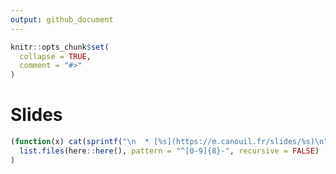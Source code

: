 ```yaml
---
output: github_document
---
```


<!-- README.md is generated from README.Rmd. Please edit that file -->

```r
knitr::opts_chunk$set(
  collapse = TRUE,
  comment = "#>"
)
```

# Slides

<!-- badges: start -->
<!-- badges: end -->

```r
(function(x) cat(sprintf("\n  * [%s](https://m.canouil.fr/slides/%s)\n", x, x)))(
  list.files(here::here(), pattern = "^[0-9]{8}-", recursive = FALSE)
)
```
